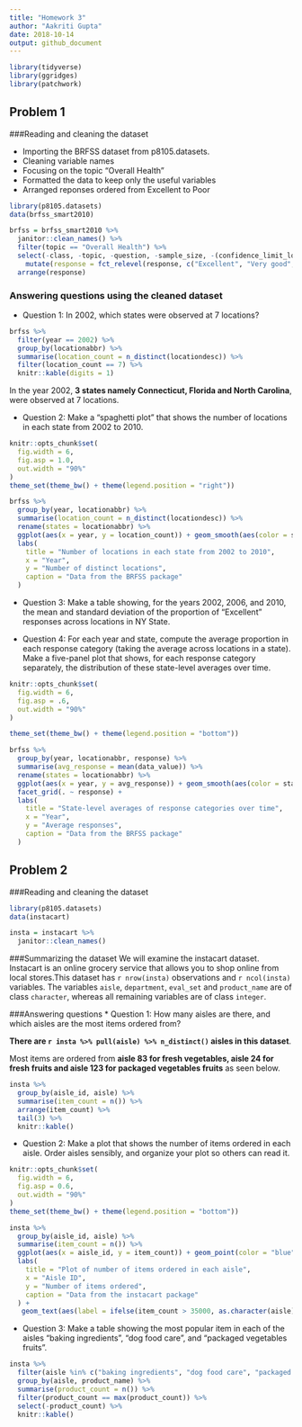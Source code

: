 ```yaml
---
title: "Homework 3"
author: "Aakriti Gupta"
date: 2018-10-14
output: github_document 
---
```



```r
library(tidyverse)
library(ggridges)
library(patchwork)
```

## **Problem 1**
###Reading and cleaning the dataset

* Importing the BRFSS dataset from p8105.datasets.
* Cleaning variable names
* Focusing on the topic "Overall Health"
* Formatted the data to keep only the useful variables
* Arranged reponses ordered from Excellent to Poor

```r
library(p8105.datasets)
data(brfss_smart2010)
```

```r
brfss = brfss_smart2010 %>% 
  janitor::clean_names() %>% 
  filter(topic == "Overall Health") %>% 
  select(-class, -topic, -question, -sample_size, -(confidence_limit_low:geo_location)) %>% 
    mutate(response = fct_relevel(response, c("Excellent", "Very good", "Good", "Fair", "Poor"))) %>%
  arrange(response)
```

### Answering questions using the cleaned dataset

* Question 1: In 2002, which states were observed at 7 locations?

```r
brfss %>% 
  filter(year == 2002) %>% 
  group_by(locationabbr) %>% 
  summarise(location_count = n_distinct(locationdesc)) %>%
  filter(location_count == 7) %>% 
  knitr::kable(digits = 1)
```

In the year 2002, **3 states namely Connecticut, Florida and North Carolina**, were observed at 7 locations.

* Question 2: Make a “spaghetti plot” that shows the number of locations in each state from 2002 to 2010.

```r
knitr::opts_chunk$set(
  fig.width = 6,
  fig.asp = 1.0,
  out.width = "90%"
)
theme_set(theme_bw() + theme(legend.position = "right"))

brfss %>%
  group_by(year, locationabbr) %>% 
  summarise(location_count = n_distinct(locationdesc)) %>%
  rename(states = locationabbr) %>% 
  ggplot(aes(x = year, y = location_count)) + geom_smooth(aes(color = states), se = FALSE) + 
  labs(
    title = "Number of locations in each state from 2002 to 2010",
    x = "Year",
    y = "Number of distinct locations",
    caption = "Data from the BRFSS package"
  )
```

* Question 3: Make a table showing, for the years 2002, 2006, and 2010, the mean and standard deviation of the proportion of “Excellent” responses across locations in NY State.



* Question 4: For each year and state, compute the average proportion in each response category (taking the average across locations in a state). Make a five-panel plot that shows, for each response category separately, the distribution of these state-level averages over time.

```r
knitr::opts_chunk$set(
  fig.width = 6,
  fig.asp = .6,
  out.width = "90%"
)

theme_set(theme_bw() + theme(legend.position = "bottom"))

brfss %>% 
  group_by(year, locationabbr, response) %>% 
  summarise(avg_response = mean(data_value)) %>% 
  rename(states = locationabbr) %>% 
  ggplot(aes(x = year, y = avg_response)) + geom_smooth(aes(color = states), se = FALSE) + 
  facet_grid(. ~ response) +
  labs(
    title = "State-level averages of response categories over time",
    x = "Year",
    y = "Average responses",
    caption = "Data from the BRFSS package"
  )
```

## **Problem 2**
###Reading and cleaning the dataset

```r
library(p8105.datasets)
data(instacart)

insta = instacart %>% 
  janitor::clean_names()
```

###Summarizing the dataset
We will examine the instacart dataset. Instacart is an online grocery service that allows you to shop online from local stores.This dataset has `r nrow(insta)` observations and `r ncol(insta)` variables. The variables `aisle`, `department`, `eval_set` and `product_name` are of class `character`, whereas  all remaining variables are of class `integer`. 

###Answering questions
* Question 1: How many aisles are there, and which aisles are the most items ordered from?

**There are `r insta %>% pull(aisle) %>% n_distinct()` aisles in this dataset**.

Most items are ordered from **aisle 83 for fresh vegetables, aisle 24 for fresh fruits and aisle 123 for packaged vegetables fruits** as seen below.

```r
insta %>%
  group_by(aisle_id, aisle) %>% 
  summarise(item_count = n()) %>% 
  arrange(item_count) %>% 
  tail(3) %>% 
  knitr::kable()
```

* Question 2: Make a plot that shows the number of items ordered in each aisle. Order aisles sensibly, and organize your plot so others can read it.

```r
knitr::opts_chunk$set(
  fig.width = 6,
  fig.asp = 0.6,
  out.width = "90%"
)
theme_set(theme_bw() + theme(legend.position = "bottom"))

insta %>%
  group_by(aisle_id, aisle) %>% 
  summarise(item_count = n()) %>%
  ggplot(aes(x = aisle_id, y = item_count)) + geom_point(color = "blue") + 
  labs(
    title = "Plot of number of items ordered in each aisle",
    x = "Aisle ID",
    y = "Number of items ordered",
    caption = "Data from the instacart package"
  ) +
   geom_text(aes(label = ifelse(item_count > 35000, as.character(aisle),'')), hjust = 1.1, vjust = 1.1)
```

* Question 3: Make a table showing the most popular item in each of the aisles “baking ingredients”, “dog food care”, and “packaged vegetables fruits”.

```r
insta %>% 
  filter(aisle %in% c("baking ingredients", "dog food care", "packaged vegetables fruits")) %>% 
  group_by(aisle, product_name) %>% 
  summarise(product_count = n()) %>%
  filter(product_count == max(product_count)) %>% 
  select(-product_count) %>% 
  knitr::kable()

```

